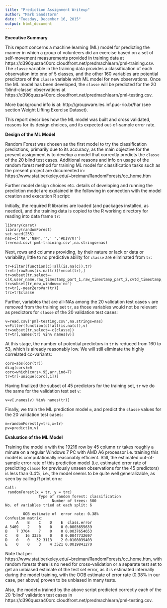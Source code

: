 ```yaml
---
title: "Prediction Assignment Writeup"
author: "Mark Sandstorm"
date: "Tuesday, December 16, 2015"
output: html_document
---
```

**Executive Summary**

This report concerns a machine learning (ML) model for predicting the manner in which a group of volunteers did an exercise based on a set of self-movement measurements provided in training data at https://d396qusza40orc.cloudfront.net/predmachlearn/pml-training.csv. The `classe` variable in the training data provides a classification of each observation into one of 5 classes, and the other 160 variables are potential predictors of the `classe` variable with ML model for new observations. Once the ML model has been developed, the `classe` will be predicted for the 20 ‘blind-classe’ observations at https://d396qusza40orc.cloudfront.net/predmachlearn/pml-testing.csv. 

More background info is at: http://groupware.les.inf.puc-rio.br/har (see section Weight Lifting Exercise Dataset).

This report describes how the ML model was built and cross validated, reasons for its design choices, and its expected out-of-sample error rate. 

**Design of the ML Model**

Random Forest was chosen as the first model to try the classification predictions, primarily due to its accuracy, as the main objective for the present assignment is to develop a model that correctly predicts the `classe` of the 20 blind test cases. Additional reasons and info on usage of the random forest method for training ML model for classification tasks such as the present project are documented in: https://www.stat.berkeley.edu/~breiman/RandomForests/cc_home.htm

Further model design choices etc. details of developing and running the prediction model are explained in the following in connection with the model creation and execution R script:

Initially, the required R libraries are loaded (and packages installed, as needed), and the training data is copied to the R working directory for reading into data frame `tr`:
```
library(caret)
library(randomForest)
set.seed(235)
nas=c('NA','NaN','',' ','#DIV/0!')
tr=read.csv('pml-training.csv',na.strings=nas)
```
Next, rows and columns providing, by their nature or lack or data or variability, little to no predictive ability for `classe` are eliminated from `tr`:
```
tr=Filter(function(c)!all(is.na(c)),tr)
tr=tr[rowSums(is.na(tr))!=ncol(tr),]
tr=subset(tr,select=-c(X,user_name,raw_timestamp_part_1,raw_timestamp_part_2,cvtd_timestamp,num_window))
tr=subset(tr,new_window=='no')
tr=tr[,-nearZeroVar(tr)]
trc=tr$classe
```
Further, variables that are all-NAs among the 20 validation test cases `v` are removed from the training set `tr`, as those variables would not be relevant as predictors for `classe` of the 20 validation test cases:
```
v=read.csv('pml-testing.csv',na.strings=nas)
v=Filter(function(c)!all(is.na(c)),v)
tr=subset(tr,select=-c(classe))
tr=tr[,names(tr) %in% names(v)]
```
At this stage, the number of potential predictors in `tr` is reduced from 160 to 53, which is already reasonably low. We will still eliminate the highly correlated co-variants:
```
cors=abs(cor(tr))
diag(cors)=0
corc=which(cors>.95,arr.ind=T)
tr=tr[-unique(corc[,1])]
```
Having finalized the subset of 45 predictors for the training set, `tr` we do the same for the validation test set `v`:
```
v=v[,names(v) %in% names(tr)]
```
Finally, we train the ML prediction model `m`, and predict the `classe` values for the 20 validation test cases:
```
m=randomForest(y=trc,x=tr)
pv=predict(m,v)
```
**Evaluation of the ML Model**

Training the model `m` with the 19216 row by 45 column `tr` takes roughly a minute on a regular Windows 7 PC with AMD A6 processor i.e. training this model is computationally reasonably efficient. Still, the estimated out-of-sample error rate of this prediction model (i.e. estimated error rate of predicting `classe` for previously unseen observations for the 45 predictors) is less than 0.4%, i.e., the model seems to be quite well generalizable, as seen by calling R print on `m`:

```
Call:
 randomForest(x = tr, y = trc) 
               Type of random forest: classification
                     Number of trees: 500
No. of variables tried at each split: 6

        OOB estimate of  error rate: 0.38%
Confusion matrix:
     A    B    C    D    E  class.error
A 5469    2    0    0    0 0.0003655639
B    7 3704    7    0    0 0.0037654653
C    0   16 3336    0    0 0.0047732697
D    0    0   32 3113    2 0.0108039403
E    0    0    3    4 3521 0.0019841270
```
Note that per https://www.stat.berkeley.edu/~breiman/RandomForests/cc_home.htm, with random forests there is no need for cross-validation or a separate test set to get an unbiased estimate of the test set error, as it is estimated internally during the model training, with the OOB estimate of error rate (0.38% in our case, per above) proven to be unbiased in many tests.

Also, the model `m` trained by the above script predicted correctly each of the 20 'blind' validation test cases in https://d396qusza40orc.cloudfront.net/predmachlearn/pml-testing.csv.
